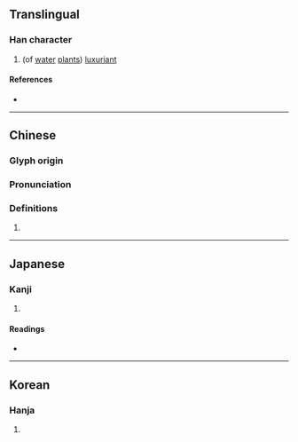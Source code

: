 {{character info}}
==Translingual==

===Han character===
{{Han char|rn=85|rad=水|as=08|sn=11|four=36121|canj=EWML|ids=⿰氵畀}}

# (of [[water]] [[plant]]s) [[luxuriant]]

====References====
* {{Han ref|kx=0630.130|dkj=17655|dj=1032.130|hdz=31649.050|uh=6DE0|ud=28128|bh=D5ED|bd=54765}}

----

==Chinese==
{{zh-forms}}

===Glyph origin===
{{Han etym}}

===Pronunciation===
{{zh-pron
|m=pì
|c=pei3
|mn=pì
|mc=y
|oc=y
|ma=
|cat=a
}}

===Definitions===
{{zh-hanzi}}

# {{rfdef|zh}}

----

==Japanese==

===Kanji===
{{ja-kanji|grade=|rs=水08}}

# {{rfdef|ja|sort=水08}}

====Readings====
* {{ja-readings|on=ひ,へい,はい|kun=}}

----

==Korean==

===Hanja===
{{ko-hanja|비}}

# {{rfdef|ko|sort=水08}}